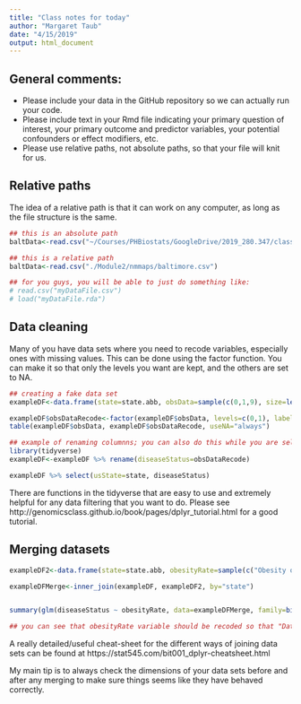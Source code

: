 ```yaml
---
title: "Class notes for today"
author: "Margaret Taub"
date: "4/15/2019"
output: html_document
---
```



## General comments:

* Please include your data in the GitHub repository so we can actually run your code. 
* Please include text in your Rmd file indicating your primary question of interest, your primary outcome and predictor variables, your potential confounders or effect modifiers, etc.
* Please use relative paths, not absolute paths, so that your file will knit for us.

## Relative paths

The idea of a relative path is that it can work on any computer, as long as the file structure is the same.

```r
## this is an absolute path
baltData<-read.csv("~/Courses/PHBiostats/GoogleDrive/2019_280.347/class_materials/Module2/nmmaps/baltimore.csv")

## this is a relative path
baltData<-read.csv("./Module2/nmmaps/baltimore.csv")

## for you guys, you will be able to just do something like:
# read.csv("myDataFile.csv")
# load("myDataFile.rda")


```


## Data cleaning

Many of you have data sets where you need to recode variables, especially ones with missing values. This can be done using the factor function. You can make it so that only the levels you want are kept, and the others are set to NA.

```r
## creating a fake data set
exampleDF<-data.frame(state=state.abb, obsData=sample(c(0,1,9), size=length(state.abb), prob=c(0.45, 0.45, 0.1), replace=TRUE))

exampleDF$obsDataRecode<-factor(exampleDF$obsData, levels=c(0,1), labels=c("No disease", "Yes disease"))
table(exampleDF$obsData, exampleDF$obsDataRecode, useNA="always")

## example of renaming columnns; you can also do this while you are selecting columns
library(tidyverse)
exampleDF<-exampleDF %>% rename(diseaseStatus=obsDataRecode)

exampleDF %>% select(usState=state, diseaseStatus)
```

There are functions in the tidyverse that are easy to use and extremely helpful for any data filtering that you want to do. Please see http://genomicsclass.github.io/book/pages/dplyr_tutorial.html for a good tutorial.

## Merging datasets

```r
exampleDF2<-data.frame(state=state.abb, obesityRate=sample(c("Obesity over 50%", "Obesity under 50%", "Data not available"), size=length(state.abb), prob=c(0.45, 0.45, 0.1), replace=TRUE))

exampleDFMerge<-inner_join(exampleDF, exampleDF2, by="state")


summary(glm(diseaseStatus ~ obesityRate, data=exampleDFMerge, family=binomial(link="logit")))

## you can see that obesityRate variable should be recoded so that "Data not available" is NA instead of "Data not available" -- I'll leave this as an exercise
```

A really detailed/useful cheat-sheet for the different ways of joining data sets can be found at https://stat545.com/bit001_dplyr-cheatsheet.html

My main tip is to always check the dimensions of your data sets before and after any merging to make sure things seems like they have behaved correctly.
